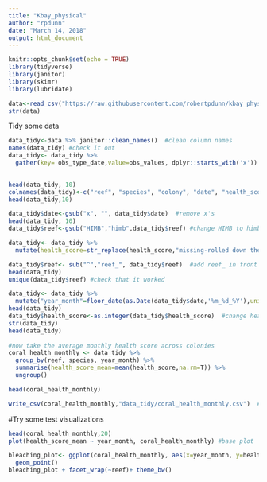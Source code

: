 ```yaml
---
title: "Kbay_physical"
author: "rpdunn"
date: "March 14, 2018"
output: html_document
---
```


```r
knitr::opts_chunk$set(echo = TRUE)
library(tidyverse)
library(janitor)
library(skimr)
library(lubridate)

data<-read_csv("https://raw.githubusercontent.com/robertpdunn/kbay_physical/master/data_raw/coral_health_allreefs.csv",  na=c("","NA")) #load data
str(data)

```

Tidy some data

```r
data_tidy<-data %>% janitor::clean_names()  #clean column names
names(data_tidy) #check it out
data_tidy<- data_tidy %>% 
  gather(key= obs_type_date,value=obs_values, dplyr::starts_with('x'))  #gather into long format, but keep 'reef', 'species' and
                                                                              #'colony' outside the gather

head(data_tidy, 10)
colnames(data_tidy)<-c("reef", "species", "colony", "date", "health_score") #fix column names
head(data_tidy,10)

data_tidy$date<-gsub("x", "", data_tidy$date)  #remove x's 
head(data_tidy, 10)
data_tidy$reef<-gsub("HIMB","himb",data_tidy$reef) #change HIMB to himb

data_tidy<- data_tidy %>%
  mutate(health_score=str_replace(health_score,"missing-rolled down the hill","NA"))  #remove random string

data_tidy$reef<- sub("^","reef_", data_tidy$reef)  #add reef_ in front of all reef names
head(data_tidy)
unique(data_tidy$reef) #check that it worked

data_tidy<- data_tidy %>%
  mutate("year_month"=floor_date(as.Date(data_tidy$date,'%m_%d_%Y'),unit="month")) #fix month formats
head(data_tidy)
data_tidy$health_score<-as.integer(data_tidy$health_score)  #change health scores to integers
str(data_tidy)
head(data_tidy)
 
#now take the average monthly health score across colonies 
coral_health_monthly <- data_tidy %>% 
  group_by(reef, species, year_month) %>%
  summarise(health_score_mean=mean(health_score,na.rm=T)) %>% 
  ungroup() 

head(coral_health_monthly)

write_csv(coral_health_monthly,"data_tidy/coral_health_monthly.csv")  #output clean csv
```


#Try some test visualizations

```r
head(coral_health_monthly,20)
plot(health_score_mean ~ year_month, coral_health_monthly) #base plot

bleaching_plot<- ggplot(coral_health_monthly, aes(x=year_month, y=health_score_mean, color=species)) + 
  geom_point()
bleaching_plot + facet_wrap(~reef)+ theme_bw()

```

